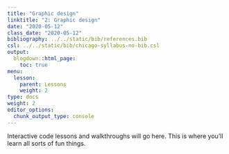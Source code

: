 ```yaml
---
title: "Graphic design"
linktitle: "2: Graphic design"
date: "2020-05-12"
class_date: "2020-05-12"
bibliography: ../../static/bib/references.bib
csl: ../../static/bib/chicago-syllabus-no-bib.csl
output:
  blogdown::html_page:
    toc: true
menu:
  lesson:
    parent: Lessons
    weight: 2
type: docs
weight: 2
editor_options: 
  chunk_output_type: console
---
```


Interactive code lessons and walkthroughs will go here. This is where you'll learn all sorts of fun things.
